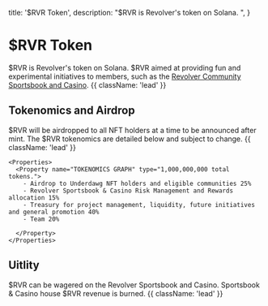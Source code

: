   title: '$RVR Token',
  description:
    "$RVR is Revolver's token on Solana. ",
}

# $RVR Token

$RVR is Revolver's token on Solana. $RVR aimed at providing fun and experimental initiatives to members, such as the [Revolver Community Sportsbook and Casino](/docs/sportsbook).  {{ className: 'lead' }}

## Tokenomics and Airdrop

$RVR will be airdropped to all NFT holders at a time to be announced after mint. The $RVR tokenomics are detailed below and subject to change. {{ className: 'lead' }}

<Row>
  <Col>          

    <Properties>
      <Property name="TOKENOMICS GRAPH" type="1,000,000,000 total tokens.">
        - Airdrop to Underdawg NFT holders and eligible communities 25% 
        - Revolver Sportsbook & Casino Risk Management and Rewards allocation 15% 
        - Treasury for project management, liquidity, future initiatives and general promotion 40% 
        - Team 20%

      </Property>
    </Properties>

  </Col>
  <Col>

## Uitlity

$RVR can be wagered on the Revolver Sportsbook and Casino. Sportsbook & Casino house $RVR revenue is burned. {{ className: 'lead' }}


  </Col>
</Row>
